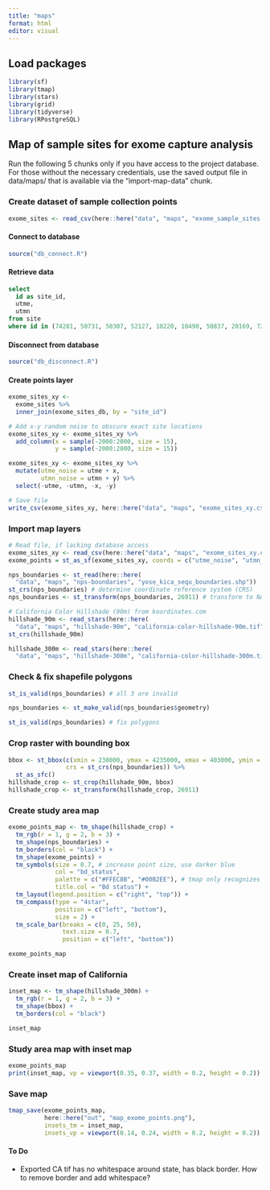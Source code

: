 ```yaml
---
title: "maps"
format: html
editor: visual
---
```


## Load packages

```r
library(sf)
library(tmap)
library(stars)
library(grid)
library(tidyverse)
library(RPostgreSQL)
```

## Map of sample sites for exome capture analysis

Run the following 5 chunks only if you have access to the project database. For those without the necessary credentials, use the saved output file in data/maps/ that is available via the "import-map-data" chunk.

### Create dataset of sample collection points

```r
exome_sites <- read_csv(here::here("data", "maps", "exome_sample_sites.csv"))
```

#### Connect to database

```r
source("db_connect.R")
```

#### Retrieve data

```sql
select
  id as site_id,
  utme,
  utmn
from site
where id in (74281, 50731, 50307, 52127, 10220, 10490, 50837, 20169, 72996, 72808, 70567, 54188, 10055, 10593, 50783)
```

#### Disconnect from database

```r
source("db_disconnect.R")
```

#### Create points layer

```r
exome_sites_xy <- 
  exome_sites %>% 
  inner_join(exome_sites_db, by = "site_id")

# Add x-y random noise to obscure exact site locations
exome_sites_xy <- exome_sites_xy %>% 
  add_column(x = sample(-2000:2000, size = 15),
             y = sample(-2000:2000, size = 15))

exome_sites_xy <- exome_sites_xy %>% 
  mutate(utme_noise = utme + x,
         utmn_noise = utmn + y) %>% 
  select(-utme, -utmn, -x, -y)

# Save file 
write_csv(exome_sites_xy, here::here("data", "maps", "exome_sites_xy.csv"))
```

### Import map layers

```r
# Read file, if lacking database access
exome_sites_xy <- read_csv(here::here("data", "maps", "exome_sites_xy.csv"))
exome_points = st_as_sf(exome_sites_xy, coords = c("utme_noise", "utmn_noise"), crs = st_crs(26911))

nps_boundaries <- st_read(here::here(
  "data", "maps", "nps-boundaries", "yose_kica_sequ_boundaries.shp"))
st_crs(nps_boundaries) # determine coordinate reference system (CRS)
nps_boundaries <- st_transform(nps_boundaries, 26911) # transform to NAD83 UTM11

# California Color Hillshade (90m) from koordinates.com
hillshade_90m <- read_stars(here::here(
  "data", "maps", "hillshade-90m", "california-color-hillshade-90m.tif"))
st_crs(hillshade_90m)

hillshade_300m <- read_stars(here::here(
  "data", "maps", "hillshade-300m", "california-color-hillshade-300m.tif"))
```

### Check & fix shapefile polygons

```r
st_is_valid(nps_boundaries) # all 3 are invalid

nps_boundaries <- st_make_valid(nps_boundaries$geometry)

st_is_valid(nps_boundaries) # fix polygons
```

### Crop raster with bounding box

```r
bbox <- st_bbox(c(xmin = 238000, ymax = 4235000, xmax = 403000, ymin = 4011000), 
                crs = st_crs(nps_boundaries)) %>%  
  st_as_sfc()
hillshade_crop <- st_crop(hillshade_90m, bbox)
hillshade_crop <- st_transform(hillshade_crop, 26911)
```

### Create study area map

```r
exome_points_map <- tm_shape(hillshade_crop) + 
  tm_rgb(r = 1, g = 2, b = 3) +
  tm_shape(nps_boundaries) + 
  tm_borders(col = "black") +
  tm_shape(exome_points) + 
  tm_symbols(size = 0.7, # increase point size, use darker blue
             col = "bd_status", 
             palette = c("#FFEC8B", "#00B2EE"), # tmap only recognizes basic color names (e.g., "blue" but not "lightblue") - use HEX instead
             title.col = "Bd status") +
  tm_layout(legend.position = c("right", "top")) +
  tm_compass(type = "4star",
             position = c("left", "bottom"),
             size = 2) +
  tm_scale_bar(breaks = c(0, 25, 50), 
               text.size = 0.7, 
               position = c("left", "bottom"))

exome_points_map
```

### Create inset map of California

```r
inset_map <- tm_shape(hillshade_300m) +
  tm_rgb(r = 1, g = 2, b = 3) +
  tm_shape(bbox) + 
  tm_borders(col = "black")

inset_map
```

### Study area map with inset map

```r
exome_points_map
print(inset_map, vp = viewport(0.35, 0.37, width = 0.2, height = 0.2))
```

### Save map

```r
tmap_save(exome_points_map, 
          here::here("out", "map_exome_points.png"),
          insets_tm = inset_map,
          insets_vp = viewport(0.14, 0.24, width = 0.2, height = 0.2))
```

#### To Do

-   Exported CA tif has no whitespace around state, has black border. How to remove border and add whitespace?
